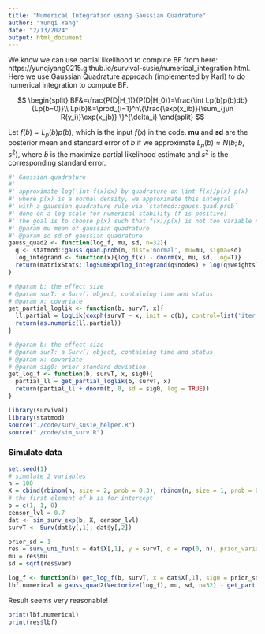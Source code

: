```yaml
---
title: "Numerical Integration using Gaussian Quadrature"
author: "Yunqi Yang"
date: "2/13/2024"
output: html_document
---
```


We know we can use partial likelihood to compute BF from here: https://yunqiyang0215.github.io/survival-susie/numerical_integration.html. Here we use Gaussian Quadrature approach (implemented by Karl) to do numerical integration to compute BF.

$$
  \begin{split}
BF&=\frac{P(D|H_1)}{P(D|H_0)}=\frac{\int Lp(b)p(b)db}{Lp(b=0)}\\
Lp(b)&=\prod_{i=1}^n\{\frac{\exp(x_ib)}{\sum_{j\in R(y_i)}\exp(x_jb)} \}^{\delta_i}
\end{split}
$$


Let $f(b)=L_p(b)p(b)$, which is the input $f(x)$ in the code. **mu** and **sd** are the posterior mean and standard error of $b$ if we approximate $L_p(b)\approx N(b;\hat b, s^2)$, where $\hat b$ is the maximize partial likelihood estimate and $s^2$ is the corresponding standard error. 


```r
#' Gaussian quadrature
#'
#' approximate log(\int f(x)dx) by quadrature on \int f(x)/p(x) p(x)
#' where p(x) is a normal density, we approximate this integral
#' with a gaussian quadrature rule via `statmod::gauss.quad.prob`
#' done on a log scale for numerical stability (f is positive)
#' the goal is to choose p(x) such that f(x)/p(x) is not too variable near the mode
#' @param mu mean of gaussian quadrature
#' @param sd sd of gaussian quadrature
gauss_quad2 <- function(log_f, mu, sd, n=32){
  q <- statmod::gauss.quad.prob(n, dist='normal', mu=mu, sigma=sd)
  log_integrand <- function(x){log_f(x) - dnorm(x, mu, sd, log=T)}
  return(matrixStats::logSumExp(log_integrand(q$nodes) + log(q$weights)))
}
```

```r
# @param b: the effect size
# @param surT: a Surv() object, containing time and status
# @param x: covariate
get_partial_loglik <- function(b, survT, x){
  ll.partial = logLik(coxph(survT ~ x, init = c(b), control=list('iter.max'= 0, timefix=FALSE)))
  return(as.numeric(ll.partial))
}

# @param b: the effect size
# @param surT: a Surv() object, containing time and status
# @param x: covariate
# @param sig0: prior standard deviation
get_log_f <- function(b, survT, x, sig0){
  partial_ll = get_partial_loglik(b, survT, x)
  return(partial_ll + dnorm(b, 0, sd = sig0, log = TRUE))
}

```

```r
library(survival)
library(statmod)
source("./code/surv_susie_helper.R")
source("./code/sim_surv.R")
```


### Simulate data

```r
set.seed(1)
# simulate 2 variables 
n = 100
X = cbind(rbinom(n, size = 2, prob = 0.3), rbinom(n, size = 1, prob = 0.3))
# the first element of b is for intercept
b = c(1, 1, 0)
censor_lvl = 0.7
dat <- sim_surv_exp(b, X, censor_lvl)
survT <- Surv(dat$y[,1], dat$y[,2])

```

```r
prior_sd = 1
res = surv_uni_fun(x = dat$X[,1], y = survT, o = rep(0, n), prior_variance = prior_sd^2)
mu = res$mu
sd = sqrt(res$var)
```

```r
log_f <- function(b) get_log_f(b, survT, x = dat$X[,1], sig0 = prior_sd)
lbf.numerical = gauss_quad2(Vectorize(log_f), mu, sd, n=32) - get_partial_loglik(b = 0, survT, dat$X[,1])
```

Result seems very reasonable!

```r
print(lbf.numerical)
print(res$lbf)
```

